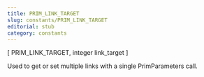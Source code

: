 ```yaml
---
title: PRIM_LINK_TARGET
slug: constants/PRIM_LINK_TARGET
editorial: stub
category: constants
---
```


<LSLConstant name="PRIM_LINK_TARGET"/>

[ PRIM_LINK_TARGET, integer link_target ]

Used to get or set multiple links with a single PrimParameters call.
